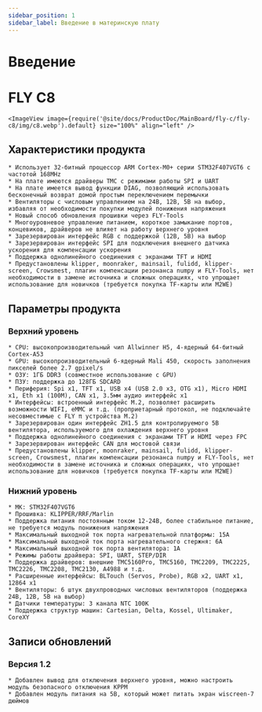 ```yaml
---
sidebar_position: 1
sidebar_label: Введение в материнскую плату
---
```




# Введение

# FLY C8


    <ImageView image={require('@site/docs/ProductDoc/MainBoard/fly-c/fly-c8/img/c8.webp').default} size="100%" align="left" />

## Характеристики продукта

    * Использует 32-битный процессор ARM Cortex-M0+ серии STM32F407VGT6 с частотой 168MHz
    * На плате имеются драйверы TMC с режимами работы SPI и UART
    * На плате имеется вывод функции DIAG, позволяющий использовать бесконечный возврат домой простым переключением перемычки
    * Вентиляторы с числовым управлением на 24В, 12В, 5В на выбор, избавляя от необходимости покупки модулей понижения напряжения
    * Новый способ обновления прошивки через FLY-Tools
    * Многоуровневое управление питанием, короткое замыкание портов, концевиков, драйверов не влияет на работу верхнего уровня
    * Зарезервирован интерфейс RGB с поддержкой (12В, 5В) на выбор
    * Зарезервирован интерфейс SPI для подключения внешнего датчика ускорения для компенсации ускорения
    * Поддержка однолинейного соединения с экранами TFT и HDMI
    * Предустановлены klipper, moonraker, mainsail, fulidd, klipper-screen, Crowsmest, плагин компенсации резонанса numpy и FLY-Tools, нет необходимости в замене источника и сложных операциях, что упрощает использование для новичков (требуется покупка TF-карты или M2WE)

## Параметры продукта

### Верхний уровень
    * CPU: высокопроизводительный чип Allwinner H5, 4-ядерный 64-битный Cortex-A53
    * GPU: высокопроизводительный 6-ядерный Mali 450, скорость заполнения пикселей более 2.7 gpixel/s
    * ОЗУ: 1ГБ DDR3 (совместное использование с GPU)
    * ПЗУ: поддержка до 128ГБ SDCARD
    * Периферия: Spi x1, TFT x1, USB x4 (USB 2.0 x3, OTG x1), Micro HDMI x1, Eth x1 (100M), CAN x1, 3.5мм аудио интерфейс x1
    * Интерфейсы: встроенный интерфейс M.2, позволяет расширить возможности WIFI, eMMC и т.д. (проприетарный протокол, не подключайте несовместимые с FLY π устройства M.2)
    * Зарезервирован один интерфейс ZH1.5 для контролируемого 5В вентилятора, используемого для охлаждения верхнего уровня
    * Поддержка однолинейного соединения с экранами TFT и HDMI через FPC
    * Зарезервирован интерфейс CAN для мостовой связи
    * Предустановлены klipper, moonraker, mainsail, fulidd, klipper-screen, Crowsmest, плагин компенсации резонанса numpy и FLY-Tools, нет необходимости в замене источника и сложных операциях, что упрощает использование для новичков (требуется покупка TF-карты или M2WE)

### Нижний уровень

    * МК: STM32F407VGT6
    * Прошивка: KLIPPER/RRF/Marlin
    * Поддержка питания постоянным током 12-24В, более стабильное питание, не требуется модуль понижения напряжения
    * Максимальный выходной ток порта нагревательной платформы: 15A
    * Максимальный выходной ток порта нагревательного стержня: 6A
    * Максимальный выходной ток порта вентилятора: 1A
    * Режимы работы драйвера: SPI, UART, STEP/DIR
    * Поддержка драйверов: внешние TMC5160Pro, TMC5160, TMC2209, TMC2225, TMC2226, TMC2208, TMC2130, A4988 и т.д.
    * Расширенные интерфейсы: BLTouch (Servos, Probe), RGB x2, UART x1, 12864 x1
    * Вентиляторы: 6 штук двухпроводных числовых вентиляторов (поддержка 24В, 12В, 5В на выбор)
    * Датчики температуры: 3 канала NTC 100K
    * Поддержка структур машин: Cartesian, Delta, Kossel, Ultimaker, CoreXY

## Записи обновлений

### Версия 1.2

    * Добавлен вывод для отключения верхнего уровня, можно настроить модуль безопасного отключения KPPM
    * Добавлен модуль питания на 5В, который может питать экран wiscreen-7 дюймов